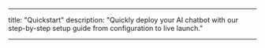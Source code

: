 ---

title: "Quickstart"
description: "Quickly deploy your AI chatbot with our step-by-step setup guide from configuration to live launch."

---